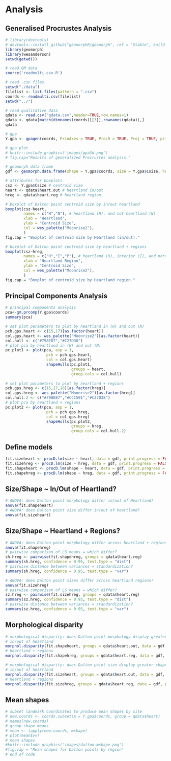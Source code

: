 # Analysis

## Generalised Procrustes Analysis

```r
# library(devtools)
# devtools::install_github("geomorphR/geomorph", ref = "Stable", build_vignettes = TRUE)
library(geomorph)
library(wesanderson)
setwd(getwd())

# read GM data
source('readmulti.csv.R')

# read .csv files
setwd("./data")
filelist <- list.files(pattern = ".csv")
coords <- readmulti.csv(filelist)
setwd("../")

# read qualitative data
qdata <- read.csv("qdata.csv",header=TRUE,row.names=1)
qdata <- qdata[match(dimnames(coords)[[3]],rownames(qdata)),]
qdata

# gpa
Y.gpa <- gpagen(coords, PrinAxes = TRUE, ProcD = TRUE, Proj = TRUE, print.progress = FALSE)

# gpa plot
# knitr::include_graphics('images/gpa3d.png')
# fig.cap="Results of generalized Procrustes analysis."

# geomorph data frame
gdf <- geomorph.data.frame(shape = Y.gpa$coords, size = Y.gpa$Csize, heart = qdata$heart.out, hreg = qdata$heart.reg)

# attributes for boxplots
csz <- Y.gpa$Csize # centroid size
heart <- qdata$heart.out # heartland in/out
hreg <- qdata$heart.reg # heartland region

# boxplot of Dalton point centroid size by in/out heartland
boxplot(csz~heart,
        names = c("H","N"), # heartland (H), and not heartland (N)
        xlab = "Heartland",
        ylab = "Centroid Size",
        col = wes_palette("Moonrise2"),
        )
fig.cap = "Boxplot of centroid size by Heartland (in/out)."

# boxplot of Dalton point centroid size by heartland + regions
boxplot(csz~hreg,
        names = c("H","I","P"), # heartland (H), interior (I), and northern periphery (P)
        xlab = "Heartland Region",
        ylab = "Centroid Size",
        col = wes_palette("Moonrise2"),
        )
fig.cap = "Boxplot of centroid size by Heartland region."
```

## Principal Components Analysis

```r
# principal components analysis
pca<-gm.prcomp(Y.gpa$coords)
summary(pca)

# set plot parameters to plot by heartland in (H) and out (N)
pch.gps.heart <- c(15,17)[as.factor(heart)]
col.gps.heart <- wes_palette("Moonrise2")[as.factor(heart)]
col.hull <- c("#798E87","#C27D38")
# plot pca by heartland in (H) and out (N)
pc.plot1 <- plot(pca, asp = 1,
                  pch = pch.gps.heart,
                  col = col.gps.heart)
                  shapeHulls(pc.plot1, 
                             groups = heart,
                             group.cols = col.hull)
                  
# set plot parameters to plot by heartland + regions
pch.gps.hreg <- c(15,17,18)[as.factor(hreg)]
col.gps.hreg <- wes_palette("Moonrise2")[as.factor(hreg)]
col.hull.2 <- c("#798E87","#CCC591","#C27D38")
# plot pca by heartland + regions
pc.plot2 <- plot(pca, asp = 1,
                  pch = pch.gps.hreg,
                  col = col.gps.hreg)
                  shapeHulls(pc.plot2, 
                             groups = hreg,
                             group.cols = col.hull.2)
```

## Define models

```r
fit.sizeheart <- procD.lm(size ~ heart, data = gdf, print.progress = FALSE, iter = 9999)
fit.sizehreg <- procD.lm(size ~ hreg, data = gdf, print.progress = FALSE, iter = 9999)
fit.shapeheart <- procD.lm(shape ~ heart, data = gdf, print.progress = FALSE, iter = 9999)
fit.shapehreg <- procD.lm(shape ~ hreg, data = gdf, print.progress = FALSE, iter = 9999)
```

## Size/Shape ~ In/Out of Heartland?

```r
# ANOVA: does Dalton point morphology differ in/out of Heartland?
anova(fit.shapeheart)
# ANOVA: does Dalton point size differ in/out of heartland?
anova(fit.sizeheart)
```

## Size/Shape ~ Heartland + Regions?

```r
# ANOVA: does Dalton point morphology differ across heartland + regions?
anova(fit.shapehreg)
# pairwise comparison of LS means = which differ?
sh.hreg <- pairwise(fit.shapehreg, groups = qdata$heart.reg)
summary(sh.hreg, confidence = 0.95, test.type = "dist")
# pairwise distance between variances = standardization?
summary(sh.hreg, confidence = 0.95, test.type = "var")

# ANOVA: does Dalton point sizes differ across heartland regions?
anova(fit.sizehreg)
# pairwise comparison of LS means = which differ?
sz.hreg <- pairwise(fit.sizehreg, groups = qdata$heart.reg)
summary(sz.hreg, confidence = 0.95, test.type = "dist")
# pairwise distance between variances = standardization?
summary(sz.hreg, confidence = 0.95, test.type = "var")
```

## Morphological disparity

```r
# morphological disparity: does Dalton point morphology display greater shape variation among individuals?
# in/out of heartland
morphol.disparity(fit.shapeheart, groups = qdata$heart.out, data = gdf, print.progress = FALSE, iter = 9999)
# heartland + regions
morphol.disparity(fit.shapehreg, groups = qdata$heart.reg, data = gdf, print.progress = FALSE, iter = 9999)

# morphological disparity: does Dalton point size display greater shape variation among individuals?
# in/out of heartland
morphol.disparity(fit.sizeheart, groups = qdata$heart.out, data = gdf, print.progress = FALSE, iter = 9999)
# heartland + regions
morphol.disparity(fit.sizehreg, groups = qdata$heart.reg, data = gdf, print.progress = FALSE, iter = 9999)
```

## Mean shapes

```r
# subset landmark coordinates to produce mean shapes by site
# new.coords <- coords.subset(A = Y.gpa$coords, group = qdata$heart)
# names(new.coords)
# group shape means
# mean <- lapply(new.coords, mshape)
# plot(mean$vv)
# mean shapes
#knitr::include_graphics('images/dalton-mshape.png')
#fig.cap = "Mean shapes for Dalton points by region"
# end of code
```